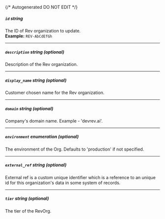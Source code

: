 {/* Autogenerated DO NOT EDIT  */}

##### `id` _string_
The ID of Rev organization to update.
<br/>
**Example:** `REV-AbCdEfGh`

---
##### `description` _string (optional)_
Description of the Rev organization.

---
##### `display_name` _string (optional)_
Customer chosen name for the Rev organization.

---
##### `domain` _string (optional)_
Company's domain name. Example \- 'devrev.ai'.

---
##### `environment` _enumeration (optional)_
The environment of the Org. Defaults to 'production' if not specified.

<Collapsible openLabel={Labels.showProperties} closeLabel={Labels.hideProperties}>
    <OrgEnvironment/>
</Collapsible>

---
##### `external_ref` _string (optional)_
External ref is a custom unique identifier which is a reference to
an unique id for this organization's data in some system of
records.


---
##### `tier` _string (optional)_
The tier of the RevOrg.


